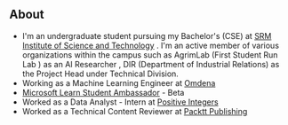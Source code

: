 ## About

* I'm an undergraduate student pursuing my Bachelor's (CSE) at [SRM Institute of Science and Technology](https://srmrmp.edu.in/) . I'm an active member of various organizations within the campus such as AgrimLab
(First Student Run Lab ) as an AI Researcher  , DIR (Department of Industrial Relations) as the Project Head under Technical Division.
* Working as a Machine Learning Engineer at [Omdena](https://omdena.com) <br/>
* [Microsoft Learn Student Ambassador](https://studentambassadors.microsoft.com/) - Beta
* Worked as a Data Analyst - Intern at [Positive Integers](http://www.positiveintegers.com/)
* Worked as a Technical Content Reviewer at [Packtt Publishing](https://www.packtpub.com/in/?___store=in)
